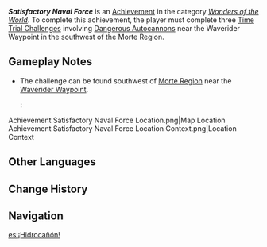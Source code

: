{{Achievement Infobox
|id           = 81414
|order id     = 1398
|category     = Wonders of the World
|description  = Obtain treasure through a fierce hail of naval cannonry.
|requirements = 
|primogems    = 5
|tracking     = 
|hidden       = 1
|topic        = 
|type         = Exploration
}}
'''''Satisfactory Naval Force''''' is an [[Achievement]] in the category ''[[Wonders of the World]]''. To complete this achievement, the player must complete three [[Time Trial Challenge]]s involving [[Dangerous Autocannon]]s near the Waverider Waypoint in the southwest of the Morte Region.

==Gameplay Notes==
* The challenge can be found southwest of [[Morte Region]] near the [[Waverider Waypoint]].
*: <gallery>
Achievement Satisfactory Naval Force Location.png|Map Location
Achievement Satisfactory Naval Force Location Context.png|Location Context
</gallery>
<!--
==Video Guides==
-->
==Other Languages==
{{Other Languages
|en      = Satisfactory Naval Force
|zhs     = 饱和水力攻击
|zhs_rm  = 
|zht     = 飽和水力攻擊
|zht_rm  = 
|zh_tl   = 
|ja      = 飽和水力攻撃
|ja_rm   = Houwa Suiryoku Kougeki
|ja_tl   = 
|ko      = 함포 포화 공격
|ko_rm   = 
|ko_tl   = 
|es      = ¡Hidrocañón!
|es_tl   = Hydro Cannon!
|fr      = Canonnage à outrance
|fr_tl   = Excessive Bombing
|ru      = Удовлетворительный флот
|ru_tl   = Satisfactory Fleet
|th      = พลังนาวาโจมตีที่อิ่มตัว
|th_rm   = 
|th_tl   = 
|vi      = Công Kích Thủy Lực Ồ Ạt
|vi_tl   = 
|de      = Gesättigter Hydro-Angriff
|de_tl   = Saturated Hydro Attack
|id      = Angkatan Laut yang Memuaskan
|id_tl   = Satisfactory Navy
|pt      = Força Naval Satisfatória
|pt_tl   = 
|tr      = İşte Deniz Gücü
|tr_tl   = 
|it      = Forza navale soddisfacente
|it_tl   = Satisfactory Naval Force
}}

==Change History==
{{Change History|4.2}}

==Navigation==
{{Achievement Navbox|Wonders of the World|Exploration}}

[[es:¡Hidrocañón!]]